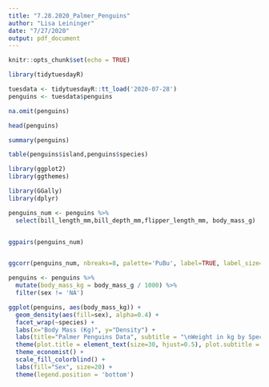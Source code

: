 ```yaml
---
title: "7.28.2020_Palmer_Penguins"
author: "Lisa Leininger"
date: "7/27/2020"
output: pdf_document
---
```


```r
knitr::opts_chunk$set(echo = TRUE)
```

```r
library(tidytuesdayR)

tuesdata <- tidytuesdayR::tt_load('2020-07-28')
penguins <- tuesdata$penguins
```

```r
na.omit(penguins)

head(penguins)

summary(penguins)

table(penguins$island,penguins$species)
```

```r
library(ggplot2)
library(ggthemes)
```

```r
library(GGally)
library(dplyr)

penguins_num <- penguins %>%
  select(bill_length_mm,bill_depth_mm,flipper_length_mm, body_mass_g)


ggpairs(penguins_num)


ggcorr(penguins_num, nbreaks=8, palette='PuBu', label=TRUE, label_size=5, label_color='white')
```

```r
penguins <- penguins %>%
  mutate(body_mass_kg = body_mass_g / 1000) %>%
  filter(sex != 'NA')

ggplot(penguins, aes(body_mass_kg)) + 
  geom_density(aes(fill=sex), alpha=0.4) +
  facet_wrap(~species) +
  labs(x="Body Mass (Kg)", y="Density") + 
  labs(title="Palmer Penguins Data", subtitle = "\nWeight in kg by Species & Gender\n") + 
  theme(plot.title = element_text(size=30, hjust=0.5), plot.subtitle = element_text(size=24, hjust=0.5)) +
  theme_economist() +
  scale_fill_colorblind() +
  labs(fill="Sex", size=20) +
  theme(legend.position = 'bottom')

```

